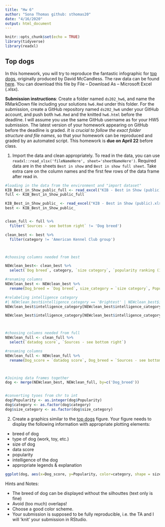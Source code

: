 ```yaml
---
title: "Hw 6"
author: "Sona Thomas github: sthomas20"
date: "4/16/2020"
output: html_document
---
```


```r
knitr::opts_chunk$set(echo = TRUE)
library(tidyverse)
library(readxl)
```

## Top dogs

In this homework, you will try to reproduce the fantastic infographic for [top dogs](https://informationisbeautiful.net/visualizations/best-in-show-whats-the-top-data-dog/), originally produced by David McCandless. The raw data can be found [here](https://docs.google.com/spreadsheets/d/1l_HfF5EaN-QgnLc2UYdCc7L2CVrk0p3VdGB1godOyhk/edit#gid=10). You can download this file by File -- Download As -- Microsoft Excel (.xlsx).

**Submission instructions**: Create a folder named `ds202_hw6`, and name the RMarkDown file including your solutions `hw6.Rmd` under this folder. For the submission, create a GitHub repository named `ds202_hw6` under your GitHub account, and push both `hw6.Rmd` and the knitted `hw6.html` before the deadline. I will assume you use the same GitHub username as for your HW5 submission. The latest version of your homework appearing on GitHub before the deadline is graded. *It is crucial to follow the exact folder structure and file names*, so that your homework can be reproduced and graded by an automated script. This homework is **due on April 22** before class.

1. Import the data and clean appropriately. To read in the data, you can use `readxl::read_xlsx('fileNameHere', sheet='sheetNameHere')`. Required data are in the sheets `Best in show` and `Best in show full sheet`. Take extra care on the column names and the first few rows of the data frame after read in.
```r
#loading in the data from the environment and "import dataset"
KIB_Best_in_Show_public_full <- read_excel("KIB - Best in Show (public).xlsx", sheet = "Best in show full sheet", range = "A3:BS178")
full <- KIB_Best_in_Show_public_full

KIB_Best_in_Show_public_ <- read_excel("KIB - Best in Show (public).xlsx", sheet = "Best in show", range = "A6:BS181")
best <- KIB_Best_in_Show_public_


clean_full <- full %>%
  filter(`Sources - see bottom right` != 'Dog breed')

clean_best <- best %>%
  filter(category != 'American Kennel Club group')



#choosing columns needed from best

NEWclean_best<- clean_best %>%
  select(`Dog breed`, category, `size category`, `popularity ranking (1-173, 1 = most popular)`, `intelligence category`)

#renaming columns
NEWclean_best <- NEWclean_best %>%
  rename(Dog_breed = `Dog breed`, size_category = `size category`, Popularity = `popularity ranking (1-173, 1 = most popular)`, intelligence_category = `intelligence category`)

#relabeling intelligence category
#| NEWclean_best$intelligence_category == 'Brightest' | NEWclean_best$intelligence_category == 'Excellent'
NEWclean_best$intelligence_category[NEWclean_best$intelligence_category == 'Above average'| NEWclean_best$intelligence_category == 'Brightest' | NEWclean_best$intelligence_category == 'Excellent'] <- 'Clever'

NEWclean_best$intelligence_category[NEWclean_best$intelligence_category == 'no data'| NEWclean_best$intelligence_category == 'Lowest' | NEWclean_best$intelligence_category == 'Fair'| NEWclean_best$intelligence_category == 'Average'] <- 'Dumb'



#choosing columns needed from full
NEWclean_full <- clean_full %>%
  select(`datadog score`, `Sources - see bottom right`)

#renaming columns 
NEWclean_full <- NEWclean_full %>%
  rename(Dog_score = `datadog score`, Dog_breed = `Sources - see bottom right`)



#Joining data frames together
dog <- merge(NEWclean_best, NEWclean_full, by=c('Dog_breed'))


#converting tyoes from chr to int
dog$Popularity <- as.integer(dog$Popularity)
dog$category <- as.factor(dog$category)
dog$size_category <- as.factor(dog$size_category)


```

2. Create a graphics similar to the  [top dogs](https://informationisbeautiful.net/visualizations/best-in-show-whats-the-top-data-dog/) figure. Your figure needs to display the following information with appropriate plotting elements:

- breed of dog
- type of dog (work, toy, etc.)
- size of dog
- data score 
- popularity
- intelligence of the dog
- appropriate legends & explanation

```r
ggplot(dog, aes(x=Dog_score, y=Popularity, color=category, shape = size_category, size = intelligence_category)) + geom_point() + geom_text(aes(label = Dog_breed), check_overlap = TRUE, vjust=-1) + theme(panel.background = element_rect(fill = 'antiquewhite', colour = 'black'), plot.background = element_rect(fill = "antiquewhite"), legend.background = element_rect(fill = "antiquewhite"), legend.key = element_rect(fill = 'antiquewhite')) + scale_color_brewer(palette="Dark2") + theme(panel.grid.major = element_blank(), panel.grid.minor = element_blank()) + labs(color = "Category", shape='Size', size= 'Intelligence') + xlab("Dog score") + ggtitle('Best in Show: The Ultimate Data Dog')


```



Hints and Notes:

- The breed of dog can be displayed without the silhouttes (text only is fine)
- Avoid (too much) overlaps!
- Choose a good color scheme.
- Your submission is supposed to be fully reproducible, i.e. the TA and I will 'knit' your submission in RStudio. 